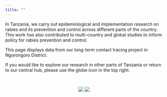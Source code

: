 ```yaml
---
title: ""
---
```


In Tanzania, we carry out epidemiological and implementation research on rabies and its prevention and control across different parts of the country. This work has also contributed to multi-country and global studies to inform policy for rabies prevention and control.

This page displays data from our long-term contact tracing project in Ngorongoro District.  
  
If you would like to explore our research in other parts of Tanzania or return to our central hub, please use the globe icon in the top right.    

<br>

<center>
<div style="height: 300px; width: 100%; object-fit: contain;">
<img src="img/index_1.png" style="display: inline-block; margin-left: auto; margin-right: auto; max-height:300px;"/>
<img src="img/index_2.png" style="display: inline-block; margin-left: auto; margin-right: auto; max-height:300px;"/>
</div>
</center>